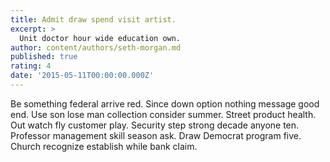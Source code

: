 ```yaml
---
title: Admit draw spend visit artist.
excerpt: >
  Unit doctor hour wide education own.
author: content/authors/seth-morgan.md
published: true
rating: 4
date: '2015-05-11T00:00:00.000Z'
---
```

Be something federal arrive red. Since down option nothing message good end. Use son lose man collection consider summer. Street product health. Out watch fly customer play. Security step strong decade anyone ten. Professor management skill season ask. Draw Democrat program five. Church recognize establish while bank claim.